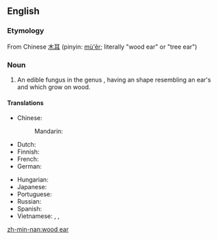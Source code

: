 ==English==
{{rfi}}
{{wikipedia|Auricularia}}
{{wikispecies|Auricularia}}
===Etymology===
From Chinese [[木耳]] (pinyin: [[mù'ěr]]; literally "wood ear" or "tree ear")

===Noun===
{{en-noun|head=[[wood]] [[ear]]|-|s}}

# An edible fungus in the genus {{taxlink|Auricularia|genus}}, having an shape resembling an ear's and which grow on wood.

====Translations====
{{trans-top|black fungus}}
* Chinese:
*: Mandarin: {{t-|cmn|木耳|tr=mùěr|sc=Hani}}
* Dutch: {{t-|nl|judasoor|n}}
* Finnish: {{t-|fi|juudaksenkorva}}
* French: {{t-|fr|oreille de Judas|f}}
* German: {{t+|de|Judasohr|n}}
{{trans-mid}}
* Hungarian: {{t-|hu|júdásfüle}}
* Japanese: {{t-|ja|木耳|tr=キクラゲ, kikurage}}
* Portuguese: {{t-|pt|orelha-de-judas|f}}
* Russian: {{t-|ru|иудино ухо|n|tr=iúdino úxo|sc=Cyrl}}
* Spanish: {{t+|es|oreja de Judas|f}}
* Vietnamese: {{t+|vi|mộc nhĩ}}, {{t-|vi|mộc nhĩ đen}}, {{t-|vi|nấm mèo}}
{{trans-bottom}}

[[zh-min-nan:wood ear]]